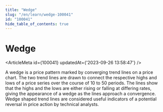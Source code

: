 ```yaml
---
title: "Wedge"
slug: "/en/learn/wedge-100041"
id: "100041"
hide_table_of_contents: true
---
```



# Wedge

<ArticleMeta id={100041} updatedAt={'2023-09-26 13:58:47'} />
<div className='border-solid border-b border-t-0 my-4 border-[var(--ifm-color-gray-300)]' />

A wedge is a price pattern marked by converging trend lines on a price chart. The two trend lines are drawn to connect the respective highs and lows of a price series over the course of 10 to 50 periods. The lines show that the highs and the lows are either rising or falling at differing rates, giving the appearance of a wedge as the lines approach a convergence. Wedge shaped trend lines are considered useful indicators of a potential reversal in price action by technical analysts.
